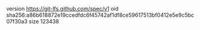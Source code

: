 version https://git-lfs.github.com/spec/v1
oid sha256:a86b618872e19ccedfdc6f45742af1df8ce59617513bf0412e5e9c5bc07f30a3
size 123438
